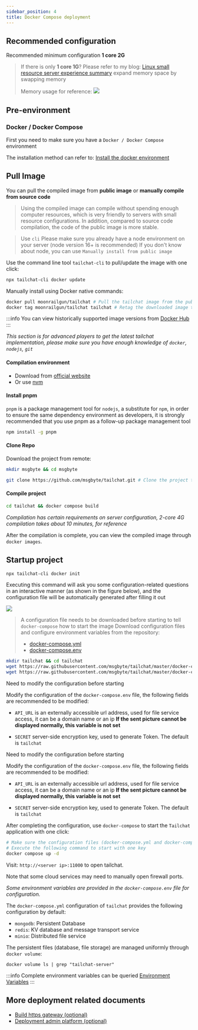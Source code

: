 ```yaml
---
sidebar_position: 4
title: Docker Compose deployment
---
```


## Recommended configuration

Recommended minimum configuration **1 core 2G**

> If there is only **1 core 1G**? Please refer to my blog: [Linux small resource server experience summary](http://moonrailgun.com/posts/6769ba51/) expand memory space by swapping memory
>
> Memory usage for reference:
> ![](/img/misc/memory-usage.png)

## Pre-environment

### Docker / Docker Compose

First you need to make sure you have a `Docker / Docker Compose` environment

The installation method can refer to: [Install the docker environment](./install-docker.md)

## Pull Image

You can pull the compiled image from **public image** or **manually compile from source code**

> Using the compiled image can compile without spending enough computer resources, which is very friendly to servers with small resource configurations. In addition, compared to source code compilation, the code of the public image is more stable.


<Tabs groupId="build">
  <TabItem value="cli" label="One-command installation using cli" default>

> Use `cli` Please make sure you already have a node environment on your server (node version 16+ is recommended)
> If you don't know about node, you can use `Manually install from public image`

Use the command line tool `tailchat-cli` to pull/update the image with one click:
```bash
npx tailchat-cli docker update
```

  </TabItem>
  <TabItem value="public-image" label="Manually install from public image" default>

Manually install using Docker native commands:
```bash
docker pull moonrailgun/tailchat # Pull the tailchat image from the public image registry
docker tag moonrailgun/tailchat tailchat # Retag the downloaded image to tailchat (consistent with source code compilation, if not changed, it will follow the source code compilation process)
```

:::info
You can view historically supported image versions from [Docker Hub](https://hub.docker.com/r/moonrailgun/tailchat/tags)
:::


  </TabItem>
  <TabItem value="source-code" label="Compile from source">

*This section is for advanced players to get the latest tailchat implementation, please make sure you have enough knowledge of `docker`, `nodejs`, `git`*

#### Compilation environment

- Download from [official website](https://nodejs.org/en/download/)
- Or use [nvm](https://github.com/nvm-sh/nvm)

#### Install pnpm

`pnpm` is a package management tool for `nodejs`, a substitute for `npm`, in order to ensure the same dependency environment as developers, it is strongly recommended that you use pnpm as a follow-up package management tool

```bash
npm install -g pnpm
```

#### Clone Repo

Download the project from remote:

```bash
mkdir msgbyte && cd msgbyte

git clone https://github.com/msgbyte/tailchat.git # Clone the project to local
```

#### Compile project

```bash
cd tailchat && docker compose build
```

*Compilation has certain requirements on server configuration, 2-core 4G compilation takes about 10 minutes, for reference*

After the compilation is complete, you can view the compiled image through `docker images`.

  </TabItem>
</Tabs>


## Startup project

<Tabs groupId="build">
  <TabItem value="cli" label="One-command installation using cli" default>


```bash
npx tailchat-cli docker init
```

Executing this command will ask you some configuration-related questions in an interactive manner (as shown in the figure below), and the configuration file will be automatically generated after filling it out

![](./assets/docker-init.png)


  </TabItem>
  <TabItem value="public-image" label="Manually install from public image">


> A configuration file needs to be downloaded before starting to tell `docker-compose` how to start the image
> Download configuration files and configure environment variables from the repository:
> - [docker-compose.yml](https://raw.githubusercontent.com/msgbyte/tailchat/master/docker-compose.yml)
> - [docker-compose.env](https://raw.githubusercontent.com/msgbyte/tailchat/master/docker-compose.env)

```bash
mkdir tailchat && cd tailchat
wget https://raw.githubusercontent.com/msgbyte/tailchat/master/docker-compose.yml
wget https://raw.githubusercontent.com/msgbyte/tailchat/master/docker-compose.env
```

Need to modify the configuration before starting

Modify the configuration of the `docker-compose.env` file, the following fields are recommended to be modified:

- `API_URL` is an externally accessible url address, used for file service access, it can be a domain name or an ip **If the sent picture cannot be displayed normally, this variable is not set**
- `SECRET` server-side encryption key, used to generate Token. The default is `tailchat`


  </TabItem>
  <TabItem value="source-code" label="Compile from source">


Need to modify the configuration before starting

Modify the configuration of the `docker-compose.env` file, the following fields are recommended to be modified:

- `API_URL` is an externally accessible url address, used for file service access, it can be a domain name or an ip **If the sent picture cannot be displayed normally, this variable is not set**
- `SECRET` server-side encryption key, used to generate Token. The default is `tailchat`


  </TabItem>
</Tabs>



After completing the configuration, use `docker-compose` to start the `Tailchat` application with one click:

```bash
# Make sure the configuration files (docker-compose.yml and docker-compose.env) are in the current directory
# Execute the following command to start with one key
docker compose up -d
```

Visit: `http://<server ip>:11000` to open tailchat.

Note that some cloud services may need to manually open firewall ports.

*Some environment variables are provided in the `docker-compose.env` file for configuration.*

The `docker-compose.yml` configuration of `tailchat` provides the following configuration by default:

- `mongodb`: Persistent Database
- `redis`: KV database and message transport service
- `minio`: Distributed file service

The persistent files (database, file storage) are managed uniformly through `docker volume`:

```
docker volume ls | grep "tailchat-server"
```

:::info
Complete environment variables can be queried [Environment Variables](./environment.md)
:::

## More deployment related documents

- [Build https gateway (optional)](./https-gateway.md)
- [Deployment admin platform (optional)](./admin.md)
